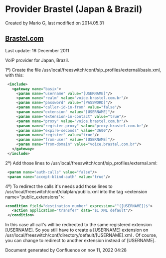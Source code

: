 
# Provider Brastel (Japan & Brazil) 

 Created by  Mario G, last modified on 2014.05.31

## [Brastel.com](http://Brastel.com)

Last update: 16 December 2011

VoIP provider for Japan, Brazil.

1º) Create the file /usr/local/freeswitch/conf/sip\_profiles/external/basix.xml, with this:

```xml
 <include>
   <gateway name="basix">
     <param name="username" value="[USERNAME]"/>
     <param name="realm" value="voice.brastel.com.br"/>
     <param name="password" value="[PASSWORD]"/>
     <param name="caller-id-in-from" value="false"/>
     <param name="extension" value="[USERNAME]"/>
     <param name="extension-in-contact" value="true"/>
     <param name="proxy" value="voice.brastel.com.br"/>
     <param name="register-proxy" value="proxy.brastel.com.br"/>
     <param name="expire-seconds" value="3600"/>
     <param name="register" value="true"/>
     <param name="from-user" value="[USERNAME]"/>
     <param name="from-domain" value="voice.brastel.com.br"/>
   </gateway>
 </include> 
```

2º) Add those lines to /usr/local/freeswitch/conf/sip\_profiles/external.xml:

```xml
 <param name="auth­-calls" value="false"/> 
 <param name="accept­-blind­-auth" value="true"/> 
```

4º) To redirect the calls it's needs add those lines to /usr/local/freeswitch/conf/dialplan/public.xml into the tag &lt;extension name="public\_extensions">:

```xml
<condition field="destination_number" expression="^([USERNAME])$">
   <action application="transfer" data="$1 XML default"/>
 </condition> 
```

In this case all call's will be redirected to the same registered extension \[USERNAME\]. So you still have to create a \[USERNAME\] extension on /usr/local/freeswitch/conf/directory/default/\[USERNAME\].xml . Of course, you can change to redirect to another extension instead of \[USERNAME\].

Document generated by Confluence on nov 11, 2022 04:28
